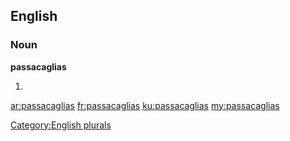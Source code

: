 ==English==

===Noun===
'''passacaglias'''

# {{plural of|passacaglia}}

[[Category:English plurals]]

[[ar:passacaglias]]
[[fr:passacaglias]]
[[ku:passacaglias]]
[[my:passacaglias]]